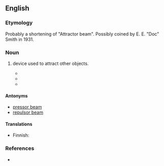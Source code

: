 ==English==

===Etymology===
Probably a shortening of "Attractor beam".  Possibly coined by E. E. "Doc" Smith in 1931.

===Noun===
{{en-noun|head=[[tractor]] [[beam]]}}
# {{context|science fiction|lang=en}} device used to attract other objects.
#* {{quote-magazine
     | year       = 1931
     | date       = August
     | title      = [[wikipedia:Spacehounds of IPC|Spacehounds of IPC]]
     | first      = E. E. "Doc"
     | last       = Smith
     | authorlink = E. E. Smith
     | magazine   = Amazing Stories
     | volume     = 6
     | issue      = 5
     | page       = 
     | passage    = Through it Stevens saw with satisfaction that the ''Forlorn Hope'' was not being abandoned; in the grip of powerful '''tractor beams''', every fragment of the wreckage was following close behind them in their flight through space.
}}
#* {{quote-magazine
     | year       = 1945
     | date       = June
     | title      = The Ethical Equations
     | first      = Murray
     | last       = Leinster
     | authorlink = Murray Leinster
     | magazine   = Astounding Science Fiction
     | volume     = 35
     | issue      = 4
     | page       = 122
     | passage    = By the way they're braced, there are '''tractor beams''' and pressor beams and—there are vacuum tubes that have grids but apparently work with cold cathodes.
}}
#* {{quote-video
     | year    = 1977
     | people  = [[wikipedia:George Lucas|George Lucas]]
     | title   = [[wikipedia:Star Wars Episode IV: A New Hope|Star Wars Episode IV: A New Hope]]
     | passage = Han Solo: "We're caught in a '''tractor beam'''! It's pulling us in!" 
}}

====Antonyms====
* [[pressor beam]]
* [[repulsor beam]]

====Translations====
{{trans-top|science fiction device}}
* Finnish: {{t|fi|vetosäde}}
{{trans-mid}}
{{trans-bottom}}

===References===
* {{R:Brave New Words}}